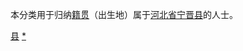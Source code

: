 {{Catnav|頁面分類|各種主題的頁面分類|依中国各省来作的分类|各地中国人|河北人|邢台人}}
{{Catnav|頁面分類|人物|各國人物|中国人|各地中国人|河北人|邢台人}}

本分类用于归纳[[籍贯|籍贯]]（出生地）属于[[河北省|河北省]][[宁晋县|宁晋县]]的人士。

[[Category:邢台人|县]]
[[Category:宁晋县|*]]